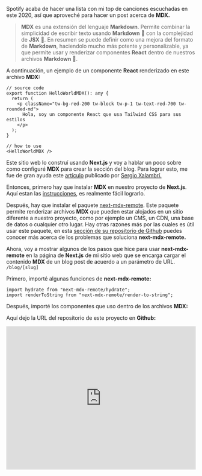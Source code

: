 Spotify acaba de hacer una lista con mi top de canciones escuchadas en este 2020, así que aproveché para hacer un post acerca de **MDX.**

> **MDX** es una extensión del lenguaje **Markdown**. Permite combinar la simplicidad de escribir texto usando **Markdown** 🙂 con la complejidad de **JSX** 🙊. En resumen se puede definir como una mejora del formato de **Markdown**, haciendolo mucho más potente y personalizable, ya que permite usar y renderizar componentes **React** dentro de nuestros archivos **Markdown** 🤯.

A continuación, un ejemplo de un componente **React** renderizado en este archivo **MDX:**

<HelloWorldMDX />

```
// source code
export function HelloWorldMDX(): any {
  return (
    <p className="tw-bg-red-200 tw-block tw-p-1 tw-text-red-700 tw-rounded-md">
      Hola, soy un componente React que usa Tailwind CSS para sus estilos
    </p>
  );
}

// how to use
<HelloWorldMDX />
```

Este sitio web lo construí usando **Next.js** y voy a hablar un poco sobre como configuré **MDX** para crear la sección del blog. Para lograr esto, me fue de gran ayuda este [artículo](https://sergiodxa.com/articles/using-mdx-with-remote-content) publicado por [Sergio Xalambrí.](https://twitter.com/sergiodxa)

Entonces, primero hay que instalar **MDX** en nuestro proyecto de **Next.js**. Aquí estan las [instrucciones](https://mdxjs.com/getting-started/next), es realmente fácil lograrlo.

Después, hay que instalar el paquete [next-mdx-remote](https://github.com/hashicorp/next-mdx-remote). Este paquete permite renderizar archivos **MDX** que pueden estar alojados en un sitio diferente a nuestro proyecto, como por ejemplo un CMS, un CDN, una base de datos o cualquier otro lugar. Hay otras razones más por las cuales es útil usar este paquete, en esta [sección de su repositorio de Github](https://github.com/hashicorp/next-mdx-remote#background--theory) puedes conocer más acerca de los problemas que soluciona **next-mdx-remote.**

Ahora, voy a mostrar algunos de los pasos que hice para usar **next-mdx-remote** en la página de **Next.js** de mi sitio web que se encarga cargar el contenido **MDX** de un blog post de acuerdo a un parámetro de URL. `/blog/[slug]`

Primero, importé algunas funciones de **next-mdx-remote:**

```
import hydrate from "next-mdx-remote/hydrate";
import renderToString from "next-mdx-remote/render-to-string";
```

Después, importé los componentes que uso dentro de los archivos **MDX:**

<CustomCode source="https://github.com/diegofrayo/website/blob/master/src/components/pages/blog-post/BlogPostsComponents.tsx">
</CustomCode>

Aquí dejo la URL del repositorio de este proyecto en **Github:**

<GithubRepo
  name="website"
  url="https://github.com/diegofrayo/website"
  description="My personal website"
/>

<IframeContainer>
  <iframe
    src="https://open.spotify.com/embed/playlist/37i9dQZF1EM1nsROE2cRZE"
    width="100%"
    height="380"
    frameBorder="0"
    allowtransparency="true"
    allow="encrypted-media"
  ></iframe>
</IframeContainer>
